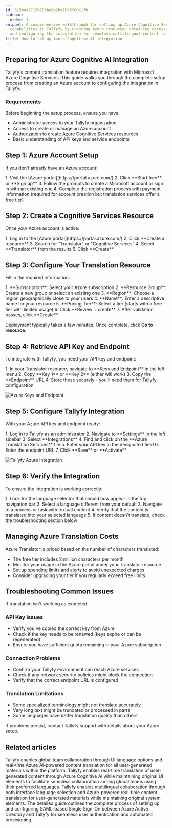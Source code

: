 ```yaml
---
id: 615bea77156786ba9b2bd1b75f80c1fb
sidebar:
  order: 1
snippet: A comprehensive walkthrough for setting up Azure Cognitive Services translation
  capabilities in Tallyfy by creating Azure resources obtaining necessary credentials
  and configuring the integration for seamless multilingual content translation.
title: How to set up Azure Cognitive AI integration
---
```



## Preparing for Azure Cognitive AI Integration

Tallyfy's content translation feature requires integration with Microsoft Azure Cognitive Services. This guide walks you through the complete setup process from creating an Azure account to configuring the integration in Tallyfy.

### Requirements

Before beginning the setup process, ensure you have:

- Administrator access to your Tallyfy organization
- Access to create or manage an Azure account
- Authorization to create Azure Cognitive Services resources
- Basic understanding of API keys and service endpoints

## Step 1: Azure Account Setup

If you don't already have an Azure account:

<Steps>
1. Visit the [Azure portal](https://portal.azure.com/)
2. Click **Start free** or **Sign up**
3. Follow the prompts to create a Microsoft account or sign in with an existing one
4. Complete the registration process with payment information (required for account creation but translation services offer a free tier)
</Steps>

## Step 2: Create a Cognitive Services Resource

Once your Azure account is active:

<Steps>
1. Log in to the [Azure portal](https://portal.azure.com/)
2. Click **Create a resource**
3. Search for "Translator" or "Cognitive Services"
4. Select **Translator** from the results
5. Click **Create**
</Steps>

## Step 3: Configure Your Translation Resource

Fill in the required information:

<Steps>
1. **Subscription**: Select your Azure subscription
2. **Resource Group**: Create a new group or select an existing one
3. **Region**: Choose a region geographically close to your users
4. **Name**: Enter a descriptive name for your resource
5. **Pricing Tier**: Select a tier (starts with a free tier with limited usage)
6. Click **Review + create**
7. After validation passes, click **Create**
</Steps>

Deployment typically takes a few minutes. Once complete, click **Go to resource**.

## Step 4: Retrieve API Key and Endpoint

To integrate with Tallyfy, you need your API key and endpoint:

<Steps>
1. In your Translator resource, navigate to **Keys and Endpoint** in the left menu
2. Copy **Key 1** or **Key 2** (either will work)
3. Copy the **Endpoint** URL
4. Store these securely - you'll need them for Tallyfy configuration
</Steps>

![Azure Keys and Endpoint](https://screenshots.tallyfy.com/tallyfy%2Fpro%2Fdesktop-light-azure-keys-endpoint.png)

## Step 5: Configure Tallyfy Integration

With your Azure API key and endpoint ready:

<Steps>
1. Log in to Tallyfy as an administrator
2. Navigate to **Settings** in the left sidebar
3. Select **Integrations**
4. Find and click on the **Azure Translation Services** tile
5. Enter your API key in the designated field
6. Enter the endpoint URL
7. Click **Save** or **Activate**
</Steps>

![Tallyfy Azure Integration](https://screenshots.tallyfy.com/tallyfy%2Fpro%2Fdesktop-light-azure-integration-setup.png)

## Step 6: Verify the Integration

To ensure the integration is working correctly:

<Steps>
1. Look for the language selector that should now appear in the top navigation bar
2. Select a language different from your default
3. Navigate to a process or task with textual content
4. Verify that the content is translated into your selected language
5. If content doesn't translate, check the troubleshooting section below
</Steps>

## Managing Azure Translation Costs

Azure Translator is priced based on the number of characters translated:

- The free tier includes 2 million characters per month
- Monitor your usage in the Azure portal under your Translator resource
- Set up spending limits and alerts to avoid unexpected charges
- Consider upgrading your tier if you regularly exceed free limits

## Troubleshooting Common Issues

If translation isn't working as expected:

### API Key Issues

- Verify you've copied the correct key from Azure
- Check if the key needs to be renewed (keys expire or can be regenerated)
- Ensure you have sufficient quota remaining in your Azure subscription

### Connection Problems

- Confirm your Tallyfy environment can reach Azure services
- Check if any network security policies might block the connection
- Verify that the correct endpoint URL is configured

### Translation Limitations

- Some specialized terminology might not translate accurately
- Very long text might be truncated or processed in parts
- Some languages have better translation quality than others

If problems persist, contact Tallyfy support with details about your Azure setup.


## Related articles
<CardGrid>
<LinkTitleCard header="<b>Integrations > Azure Translation Services</b>" href="/products/pro/integrations/azure-translation/" > Tallyfy enables global team collaboration through UI language options and real-time Azure AI-powered content translation for all user-generated materials within the platform. </LinkTitleCard>
<LinkTitleCard header="<b>Azure Translation > How to use content translation</b>" href="/products/pro/integrations/azure-translation/how-to-use-content-translation/" > Tallyfy enables real-time translation of user-generated content through Azure Cognitive AI while maintaining original UI elements to facilitate seamless collaboration among global teams using their preferred languages. </LinkTitleCard>
<LinkTitleCard header="<b>Miscellaneous > Translate content</b>" href="/products/pro/miscellaneous/how-can-i-translate-content-in-tallyfy/" > Tallyfy enables multilingual collaboration through both interface language selection and Azure-powered real-time content translation for user-generated materials while maintaining original system elements. </LinkTitleCard>
<LinkTitleCard header="<b>Authentication > Integrate Azure AD</b>" href="/products/pro/integrations/authentication/how-to-integrate-azure-ad-samlsso-with-tallyfy/" > The detailed guide outlines the complete process of setting up and configuring SAML-based Single Sign-On between Azure Active Directory and Tallyfy for seamless user authentication and automated provisioning. </LinkTitleCard>
</CardGrid>